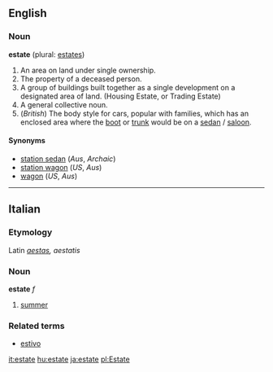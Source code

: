 {{rfc}}
==English==

===Noun===
'''estate''' (plural: [[estates]])

# An area on land under single ownership.
# The property of a deceased person.
# A group of buildings built together as a single development on a designated area of land. (Housing Estate, or Trading Estate)
# A general collective noun. 
# (''British'') The body style for cars, popular with families, which has an enclosed area where the [[boot]] or [[trunk]] would be on a [[sedan]] / [[saloon]].

====Synonyms====
*[[station sedan]] (''Aus'', ''Archaic'')
*[[station wagon]] (''US'', ''Aus'')
*[[wagon]] (''US'', ''Aus'')

----

==Italian==
===Etymology===
Latin ''[[aestas]], aestatis''

===Noun===
'''estate''' ''f''

#[[summer]]

===Related terms===
*[[estivo]]

[[it:estate]]
[[hu:estate]]
[[ja:estate]]
[[pl:Estate]]